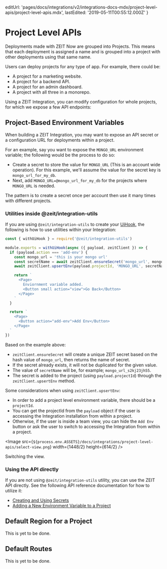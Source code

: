 
  editUrl:
    'pages/docs/integrations/v2/integrations-docs-mdx/project-level-apis/project-level-apis.mdx',
  lastEdited: '2019-05-11T00:55:12.000Z'
}

# Project Level APIs

Deployments made with ZEIT Now are grouped into Projects. This means that each deployment is assigned a name and is grouped into a project with other deployments using that same name.

Users can deploy projects for any type of app. For example, there could be:

- A project for a marketing website.
- A project for a backend API.
- A project for an admin dashboard.
- A project with all three in a monorepo.

Using a ZEIT Integration, you can modify configuration for whole projects, for which we expose a few API endpoints:

## Project-Based Environment Variables

When building a ZEIT Integration, you may want to expose an API secret or a configuration URL for deployments within a project.

For an example, say you want to expose the `MONGO_URL` environment variable; the following would be the process to do so:

- Create a secret to store the value for `MONGO_URL` (This is an account wide operation). For this example, we'll assume the value for the secret key is `mongo_url_for_my_db`.
- Next, add `MONGO_URL=@mongo_url_for_my_db` for the projects where `MONGO_URL` is needed.

<Note>
  The pattern is to create a secret once per account then use it many times with
  different projects.
</Note>

### Utilities inside @zeit/integration-utils

If you are using `@zeit/integration-utils` to create your [UiHook](#getting-started/creating-a-uihook), the following is how to use utilities within your Integration:

```js
const { withUiHook } = require('@zeit/integration-utils')

module.exports = withUiHook(async ({ payload, zeitClient }) => {
  if (payload.action === 'add-env') {
    const mongo_url = 'this is your mongo url'
    const secretName = await zeitClient.ensureSecret('mongo_url', mongo_url)
    await zeitClient.upsertEnv(payload.projectId, 'MONGO_URL', secretName)

    return `
      <Page>
        Enviornment variable added.
        <Button small action="view">Go Back</Button>
      </Page>
    `
  }

  return `
    <Page>
      <Button action="add-env">Add Env</Button>
    </Page>
  `
})
```

Based on the example above:

- `zeitClient.ensureSecret` will create a unique ZEIT secret based on the hash value of `mongo_url`, then returns the name of secret.
- If the secret already exists, it will not be duplicated for the given value.
- The value of `secretName` will be, for example; `mongo_url_s2kj23jh55`.
- The secret is added to the project (using `payload.projectId`) through the `zeitClient.upsertEnv` method.

Some considerations when using `zeitClient.upsertEnv`:

- In order to add a project level environment variable, there should be a `projectId`.
- You can get the projectId from the `payload` object if the user is accessing the Integration installation from within a project.
- Otherwise, if the user is inside a team view, you can hide the `Add Env` button or ask the user to switch to accessing the Integration from within a project.

<Image
  src={`${process.env.ASSETS}/docs/integrations/project-level-apis/select-view.png`}
  width={1448/2}
  height={614/2}
/>
<Caption>Switching the view.</Caption>

### Using the API directly

If you are not using `@zeit/integration-utils` utility, you can use the ZEIT API directly. See the following API reference documentation for how to utilize it:

- [Creating and Using Secrets](/docs/api/#endpoints/secrets)
- [Adding a New Environment Variable to a Project](/docs/api/#endpoints/projects/create-project-environment-variables)

## Default Region for a Project

This is yet to be done.

## Default Routes

This is yet to be done.
